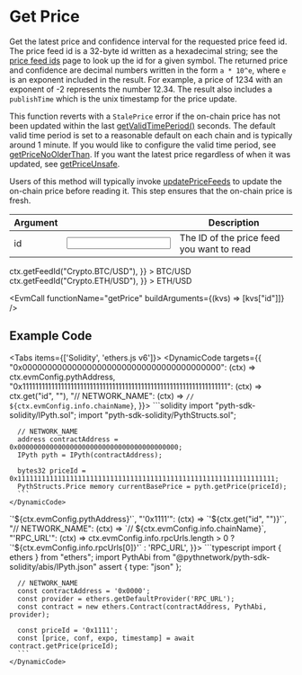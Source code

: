 
# Get Price

Get the latest price and confidence interval for the requested price feed id.
The price feed id is a 32-byte id written as a hexadecimal string; see the [price feed ids](https://pyth.network/developers/price-feed-ids) page to look up the id for a given symbol.
The returned price and confidence are decimal numbers written in the form `a * 10^e`, where `e` is an exponent included in the result.
For example, a price of 1234 with an exponent of -2 represents the number 12.34.
The result also includes a `publishTime` which is the unix timestamp for the price update.

This function reverts with a `StalePrice` error if the on-chain price has not been updated within the last [getValidTimePeriod()](get-valid-time-period) seconds.
The default valid time period is set to a reasonable default on each chain and is typically around 1 minute.
If you would like to configure the valid time period, see [getPriceNoOlderThan](get-price-no-older-than).
If you want the latest price regardless of when it was updated, see [getPriceUnsafe](get-price-unsafe).

Users of this method will typically invoke [updatePriceFeeds](update-price-feeds) to update the on-chain price before
reading it. This step ensures that the on-chain price is fresh.

| Argument                                 |                                               | Description                               |
| ---------------------------------------- | --------------------------------------------- | ----------------------------------------- |
| <Arg required={true} type="hex">id</Arg> | <Input id="id" format={InputFormats.ZeroX} /> | The ID of the price feed you want to read |

<Examples>
  <Example
    keyValues={{
      id: (ctx) => ctx.getFeedId("Crypto.BTC/USD"),
    }}
  >
    BTC/USD
  </Example>
  <Example
    keyValues={{
      id: (ctx) => ctx.getFeedId("Crypto.ETH/USD"),
    }}
  >
    ETH/USD
  </Example>
</Examples>

<EvmCall functionName="getPrice" buildArguments={(kvs) => [kvs["id"]]} />

## Example Code

<Tabs items={['Solidity', 'ethers.js v6']}>
  <Tab>
    <DynamicCode targets={{
        "0x0000000000000000000000000000000000000000": (ctx) => ctx.evmConfig.pythAddress,
        "0x1111111111111111111111111111111111111111111111111111111111111111": (ctx) => ctx.get("id", "<id>"),
        "// NETWORK_NAME": (ctx) => `// ${ctx.evmConfig.info.chainName}`,
    }}>
      ```solidity
      import "pyth-sdk-solidity/IPyth.sol";
      import "pyth-sdk-solidity/PythStructs.sol";

      // NETWORK_NAME
      address contractAddress = 0x0000000000000000000000000000000000000000;
      IPyth pyth = IPyth(contractAddress);

      bytes32 priceId = 0x1111111111111111111111111111111111111111111111111111111111111111;
      PythStructs.Price memory currentBasePrice = pyth.getPrice(priceId);
      ```
    </DynamicCode>

  </Tab>

  <Tab>
    <DynamicCode targets={{
        "'0x0000'": (ctx) => `'${ctx.evmConfig.pythAddress}'`,
        "'0x1111'": (ctx) => `'${ctx.get("id", "<id>")}'`,
        "// NETWORK_NAME": (ctx) => `// ${ctx.evmConfig.info.chainName}`,
        "'RPC_URL'": (ctx) => ctx.evmConfig.info.rpcUrls.length > 0 ? `'${ctx.evmConfig.info.rpcUrls[0]}'` : 'RPC_URL',
    }}>
      ```typescript
      import { ethers } from "ethers";
      import PythAbi from "@pythnetwork/pyth-sdk-solidity/abis/IPyth.json" assert { type: "json" };

      // NETWORK_NAME
      const contractAddress = '0x0000';
      const provider = ethers.getDefaultProvider('RPC_URL');
      const contract = new ethers.Contract(contractAddress, PythAbi, provider);

      const priceId = '0x1111';
      const [price, conf, expo, timestamp] = await contract.getPrice(priceId);
      ```
    </DynamicCode>

  </Tab>
</Tabs>
